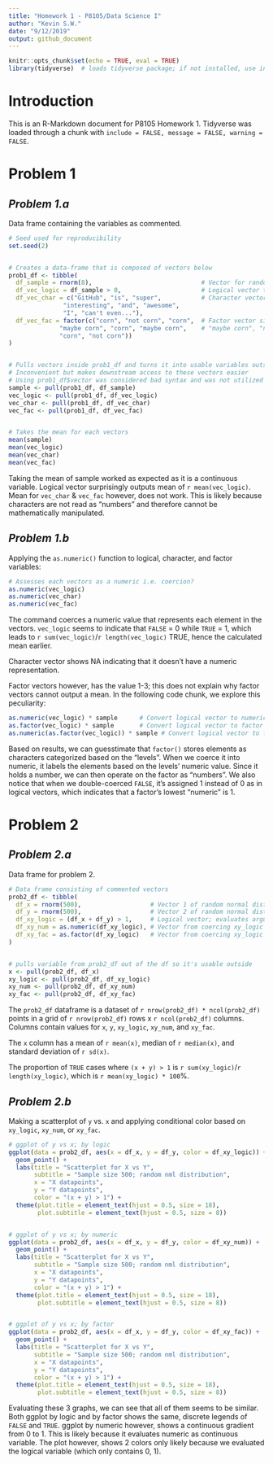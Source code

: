 ```yaml
---
title: "Homework 1 - P8105/Data Science I"
author: "Kevin S.W."
date: "9/12/2019"
output: github_document
---
```


```r

knitr::opts_chunk$set(echo = TRUE, eval = TRUE)
library(tidyverse)  # loads tidyverse package; if not installed, use install(tidyverse) prior

```

# **Introduction**
This is an R-Markdown document for P8105 Homework 1. Tidyverse was loaded through a chunk with `include = FALSE, message = FALSE, warning = FALSE`. 

# Problem 1
## *Problem 1.a*
Data frame containing the variables as commented. 

```r

# Seed used for reproducibility
set.seed(2)


# Creates a data-frame that is composed of vectors below
prob1_df <- tibble(
  df_sample = rnorm(8),                              # Vector for random normal-distributed sample of size 8
  df_vec_logic = df_sample > 0,                      # Logical vector that evaluates if elements in sample > 0
  df_vec_char = c("GitHub", "is", "super",           # Character vector with 8 variables ("length == 8")
               "interesting", "and", "awesome", 
               "I", "can't even..."),
  df_vec_fac = factor(c("corn", "not corn", "corn",  # Factor vector size 8 with 3 levels: "corn", 
              "maybe corn", "corn", "maybe corn",    # "maybe corn", "not corn"
              "corn", "not corn"))
)


# Pulls vectors inside prob1_df and turns it into usable variables outside
# Inconvenient but makes downstream access to these vectors easier
# Using prob1_df$vector was considered bad syntax and was not utilized
sample <- pull(prob1_df, df_sample)
vec_logic <- pull(prob1_df, df_vec_logic)
vec_char <- pull(prob1_df, df_vec_char)
vec_fac <- pull(prob1_df, df_vec_fac)


# Takes the mean for each vectors
mean(sample)
mean(vec_logic)
mean(vec_char)
mean(vec_fac)

```

Taking the mean of sample worked as expected as it is a continuous variable. Logical vector surprisingly outputs mean of `r mean(vec_logic)`. Mean for `vec_char` & `vec_fac` however, does not work. This is likely because characters are not read as "numbers" and therefore cannot be mathematically manipulated. 

## *Problem 1.b*
Applying the `as.numeric()` function to logical, character, and factor variables:

```r

# Assesses each vectors as a numeric i.e. coercion?
as.numeric(vec_logic)
as.numeric(vec_char)
as.numeric(vec_fac)

```

The command coerces a numeric value that represents each element in the vectors. `vec_logic` seems to indicate that `FALSE` = 0 while `TRUE` = 1, which leads to `r sum(vec_logic)`/`r length(vec_logic)` TRUE, hence the calculated mean earlier.

Character vector shows NA indicating that it doesn't have a numeric representation. 

Factor vectors however, has the value 1-3; this does not explain why factor vectors cannot output a mean. In the following code chunk, we explore this peculiarity:

```r

as.numeric(vec_logic) * sample      # Convert logical vector to numeric then multiplied with sample
as.factor(vec_logic) * sample       # Convert logical vector to factor then multiplied with sample
as.numeric(as.factor(vec_logic)) * sample # Convert logical vector to factor then numeric then multiplied                                                       with sample

```

Based on results, we can guesstimate that `factor()` stores elements as characters categorized based on the "levels". When we coerce it into numeric, it labels the elements based on the levels' numeric value. Since it holds a number, we can then operate on the factor as "numbers". We also notice that when we double-coerced `FALSE`, it's assigned 1 instead of 0 as in logical vectors, which indicates that a factor's lowest "numeric" is 1. 

# Problem 2
## *Problem 2.a*
Data frame for problem 2. 

```r

# Data frame consisting of commented vectors
prob2_df <- tibble(
  df_x = rnorm(500),                   # Vector 1 of random normal distribution sample; size 500 
  df_y = rnorm(500),                   # Vector 2 of random normal distribution sample; size 500 
  df_xy_logic = (df_x + df_y) > 1,     # Logical vector; evaluates argument: x + y > 1
  df_xy_num = as.numeric(df_xy_logic), # Vector from coercing xy_logic to a numeric vector
  df_xy_fac = as.factor(df_xy_logic)   # Vector from coercing xy_logic to a factor vector
)


# pulls variable from prob2_df out of the df so it's usable outside
x <- pull(prob2_df, df_x)
xy_logic <- pull(prob2_df, df_xy_logic)
xy_num <- pull(prob2_df, df_xy_num)
xy_fac <- pull(prob2_df, df_xy_fac)

```

The `prob2_df` dataframe is a dataset of `r nrow(prob2_df) * ncol(prob2_df)` points in a grid of `r nrow(prob2_df)` rows x `r ncol(prob2_df)` columns. Columns contain values for `x`, `y`, `xy_logic`, `xy_num`, and `xy_fac`. 

The `x` column has a mean of `r mean(x)`, median of `r median(x)`, and standard deviation of `r sd(x)`.

The proportion of `TRUE` cases where `(x + y) > 1` is `r sum(xy_logic)`/`r length(xy_logic)`, which is `r mean(xy_logic) * 100`%.

## *Problem 2.b*
Making a scatterplot of `y` vs. `x` and applying conditional color based on `xy_logic`, `xy_num`, or `xy_fac`.

```r

# ggplot of y vs x; by logic
ggplot(data = prob2_df, aes(x = df_x, y = df_y, color = df_xy_logic)) + 
  geom_point() +
  labs(title = "Scatterplot for X vs Y", 
       subtitle = "Sample size 500; random nml distribution",
       x = "X datapoints",
       y = "Y datapoints",
       color = "(x + y) > 1") +
  theme(plot.title = element_text(hjust = 0.5, size = 18),
        plot.subtitle = element_text(hjust = 0.5, size = 8))


# ggplot of y vs x; by numeric
ggplot(data = prob2_df, aes(x = df_x, y = df_y, color = df_xy_num)) +
  geom_point() +
  labs(title = "Scatterplot for X vs Y", 
       subtitle = "Sample size 500; random nml distribution",
       x = "X datapoints",
       y = "Y datapoints",
       color = "(x + y) > 1") +
  theme(plot.title = element_text(hjust = 0.5, size = 18),
        plot.subtitle = element_text(hjust = 0.5, size = 8))


# ggplot of y vs x; by factor
ggplot(data = prob2_df, aes(x = df_x, y = df_y, color = df_xy_fac)) +
  geom_point() +
  labs(title = "Scatterplot for X vs Y", 
       subtitle = "Sample size 500; random nml distribution",
       x = "X datapoints",
       y = "Y datapoints",
       color = "(x + y) > 1") +
  theme(plot.title = element_text(hjust = 0.5, size = 18),
        plot.subtitle = element_text(hjust = 0.5, size = 8))

```

Evaluating these 3 graphs, we can see that all of them seems to be similar. Both ggplot by logic and by factor shows the same, discrete legends of `FALSE` and `TRUE`. ggplot by numeric however, shows a continuous gradient from 0 to 1. This is likely because it evaluates numeric as continuous variable. The plot however, shows 2 colors only likely because we evaluated the logical variable (which only contains 0, 1). 
